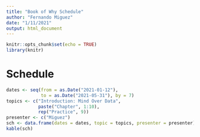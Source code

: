 ```yaml
---
title: "Book of Why Schedule"
author: "Fernando Miguez"
date: "1/11/2021"
output: html_document
---
```


```r
knitr::opts_chunk$set(echo = TRUE)
library(knitr)
```

# Schedule

```r
dates <- seq(from = as.Date("2021-01-12"),
             to = as.Date("2021-05-31"), by = 7)
topics <- c("Introduction: Mind Over Data", 
            paste("Chapter", 1:10),
            rep("Practice", 9))
presenter <- c("Miguez")
sch <- data.frame(dates = dates, topic = topics, presenter = presenter)
kable(sch)
```


